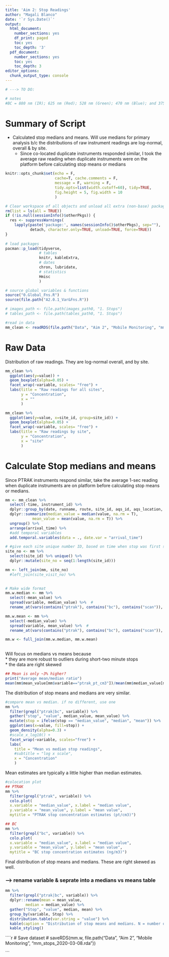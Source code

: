 ```yaml
---
title: 'Aim 2: Stop Readings'
author: "Magali Blanco"
date: '`r Sys.Date()`'
output:
  html_document:
    number_sections: yes
    df_print: paged
    toc: yes
    toc_depth: '3'
  pdf_document:
    number_sections: yes
    toc: yes
    toc_depth: 3
editor_options:
  chunk_output_type: console
---
```


```r
# ---> TO DO:

```

```r
# notes
#BC = 880 nm (IR); 625 nm (Red); 528 nm (Green); 470 nm (Blue); and 375 nm (UV);  

```

# Summary of Script  
* Calculated stop medians and means. Will use medians for primary analysis b/c the distributions of raw instrument readings are log-normal, overall & by site. 
	+ Since co-located duplicate instruments responded similar, I took the average raw reading when duplicate instruments were on the platform before calculating stop means or medians   

```r
knitr::opts_chunk$set(echo = F, 
                      cache=T, cache.comments = F, 
                      message = F, warning = F, 
                      tidy.opts=list(width.cutoff=60), tidy=TRUE,
                      fig.height = 5, fig.width = 10
                      )  

# Clear workspace of all objects and unload all extra (non-base) packages
rm(list = ls(all = TRUE))
if (!is.null(sessionInfo()$otherPkgs)) {
  res <- suppressWarnings(
    lapply(paste('package:', names(sessionInfo()$otherPkgs), sep=""),
           detach, character.only=TRUE, unload=TRUE, force=TRUE))
}
 
# load packages 
pacman::p_load(tidyverse, 
               # tables
               knitr, kableExtra,
               # dates
               chron, lubridate,
               # statistics
               Hmisc
               )   

# source global variables & functions
source("0.Global_Fns.R")
source(file.path("A2.0.1_Var&Fns.R"))

# images_path <- file.path(images_path0, "1. Stops")
# tables_path <- file.path(tables_path0, "1. Stops")

#read in data
mm_clean <- readRDS(file.path("Data", "Aim 2", "Mobile Monitoring", "mm_clean_2020-03-08.rda"))

```

# Raw Data 

Distribution of raw readings. They are log-normal overall, and by site.

```r

mm_clean %>%
  ggplot(aes(y=value)) +
  geom_boxplot(alpha=0.05) + 
  facet_wrap(~variable, scales= "free") +
  labs(title = "Raw readings for all sites",
       y = "Concentration",
       x = ""
       )

mm_clean %>%
  ggplot(aes(y=value, x=site_id, group=site_id)) +
  geom_boxplot(alpha=0.05) + 
  facet_wrap(~variable, scales= "free") +
  labs(title = "Raw readings by site",
       y = "Concentration",
       x = "site"
       ) 

```

# Calculate Stop medians and means    

Since PTRAK instruments respond similar, take the average 1-sec reading when duplicate instruments are on platform before calculating stop means or medians.

```r
 
mm <- mm_clean %>%
  select(-time, instrument_id) %>%
  dplyr::group_by(date, runname, route, site_id, aqs_id, aqs_location, site_long, site_lat, arrival_time, variable) %>% 
  dplyr::summarize(median_value = median(value, na.rm = T),
            mean_value = mean(value, na.rm = T)) %>%
  ungroup() %>%
  arrange(arrival_time) %>%
  #add temporal variables
  add.temporal.variables(data = ., date.var = "arrival_time")

# #give each site unique number ID, based on time when stop was first sampled
site_no <- mm %>%
  select(site_id) %>% unique() %>%
  dplyr::mutate(site_no = seq(1:length(site_id)))

mm <- left_join(mm, site_no) 
  #left_join(site_visit_no) %>%
 

```

```r
# Make wide format 
mm.w.median <- mm %>%
  select(-mean_value) %>%
  spread(variable, median_value) %>%  #
  rename_at(vars(contains("ptrak"), contains("bc"), contains("scan")), ~(paste0(., "_median"))) 

mm.w.mean <- mm %>%
  select(-median_value) %>%
  spread(variable, mean_value) %>%  #
  rename_at(vars(contains("ptrak"), contains("bc"), contains("scan")), ~(paste0(., "_mean"))) 

mm.w <- full_join(mm.w.median, mm.w.mean)
 
```

Will focus on medians vs means because    
* they are more robust to outliers during short-two minute stops   
* the data are right skewed    

```r
## Mean is only ~3% higher? 
print("Average mean/median ratio")
mean(mm$mean_value[mm$variable=="ptrak_pt_cm3"])/mean(mm$median_value[mm$variable=="ptrak_pt_cm3"])

```

The distribution of stop means and medians are very similar.

```r
#compare mean vs median. if no different, use one 
mm %>%
  filter(grepl("ptrak|bc", variable)) %>%
  gather("stop", "value", median_value, mean_value) %>%
  mutate(stop = ifelse(stop == "median_value", "median", "mean")) %>%
  ggplot(aes(x=value, fill=stop)) + 
  geom_density(alpha=0.3) + 
  #scale_x_log10() + 
  facet_wrap(~variable, scales="free") +
  labs(
    title = "Mean vs median stop readings",
    #subtitle = "log x scale",
    x = "Concentration"
    )

```

Mean estimates are typically a little higher than median estimates.

```r
#colocation plot
## PTRAK
mm %>%
  filter(grepl("ptrak", variable)) %>%
  colo.plot(
  x.variable = "median_value", x.label = "median value",
  y.variable = "mean_value", y.label = "mean value",
  mytitle = "PTRAK stop concentration estimates (pt/cm3)") 

## BC
mm %>%
  filter(grepl("bc", variable)) %>%
  colo.plot(
  x.variable = "median_value", x.label = "median value",
  y.variable = "mean_value", y.label = "mean value",
  mytitle = "BC stop concentration estimates (ng/m3)") 

```

Final distribution of stop means and medians. These are right skewed as well. 

### --> rename variable & seprate into a medians vs means table 

```r
mm %>%
  filter(grepl("ptrak|bc", variable)) %>%
  dplyr::rename(mean = mean_value,
         median = median_value) %>%
  gather("Stop", "value", median, mean) %>%
  group_by(variable, Stop) %>%
  distribution.table(var.string = "value") %>%
  kable(caption = "Distribution of stop means and medians. N = number of stop visits (308 sites x ~30 stop visits/site)") %>%
  kable_styling()

```


````r
# Save dataset
# saveRDS(mm.w, file.path("Data", "Aim 2", "Mobile Monitoring", "mm_stops_2020-03-08.rda"))

```
